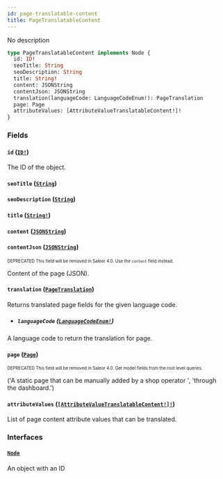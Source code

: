```yaml
---
id: page-translatable-content
title: PageTranslatableContent
---
```


No description

```graphql
type PageTranslatableContent implements Node {
  id: ID!
  seoTitle: String
  seoDescription: String
  title: String!
  content: JSONString
  contentJson: JSONString
  translation(languageCode: LanguageCodeEnum!): PageTranslation
  page: Page
  attributeValues: [AttributeValueTranslatableContent!]!
}
```

### Fields

#### `id` ([`ID!`](/developer/api-reference/scalars/id.mdx))

The ID of the object.

#### `seoTitle` ([`String`](/developer/api-reference/scalars/string.mdx))

#### `seoDescription` ([`String`](/developer/api-reference/scalars/string.mdx))

#### `title` ([`String!`](/developer/api-reference/scalars/string.mdx))

#### `content` ([`JSONString`](/developer/api-reference/scalars/json-string.mdx))

#### `contentJson` ([`JSONString`](/developer/api-reference/scalars/json-string.mdx))

<sub><sup><span className="deprecatedTag">DEPRECATED</span> This field will be removed in Saleor 4.0. Use the `content` field instead.</sup></sub>

Content of the page (JSON).

#### `translation` ([`PageTranslation`](/developer/api-reference/objects/page-translation.mdx))

Returns translated page fields for the given language code.

- ##### `languageCode` ([`LanguageCodeEnum!`](/developer/api-reference/enums/language-code-enum.mdx))

A language code to return the translation for page.

#### `page` ([`Page`](/developer/api-reference/objects/page.mdx))

<sub><sup><span className="deprecatedTag">DEPRECATED</span> This field will be removed in Saleor 4.0. Get model fields from the root level queries.</sup></sub>

('A static page that can be manually added by a shop operator ', 'through the dashboard.')

#### `attributeValues` ([`[AttributeValueTranslatableContent!]!`](/developer/api-reference/objects/attribute-value-translatable-content.mdx))

List of page content attribute values that can be translated.

### Interfaces

#### [`Node`](/developer/api-reference/interfaces/node.mdx)

An object with an ID
